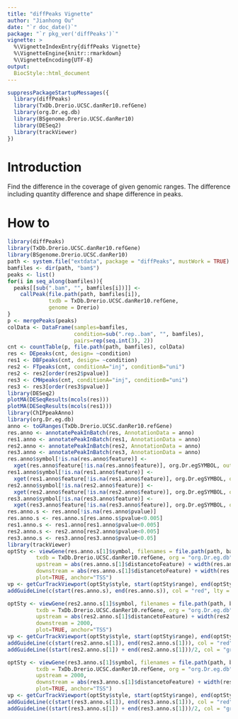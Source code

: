 ```yaml
---
title: "diffPeaks Vignette"
author: "Jianhong Ou"
date: "`r doc_date()`"
package: "`r pkg_ver('diffPeaks')`"
vignette: >
  %\VignetteIndexEntry{diffPeaks Vignette}
  %\VignetteEngine{knitr::rmarkdown}
  %\VignetteEncoding{UTF-8}
output:
  BiocStyle::html_document
---
```

```r
suppressPackageStartupMessages({
  library(diffPeaks)
  library(TxDb.Drerio.UCSC.danRer10.refGene)
  library(org.Dr.eg.db)
  library(BSgenome.Drerio.UCSC.danRer10)
  library(DESeq2)
  library(trackViewer)
})
```
# Introduction

Find the difference in the coverage of given genomic ranges. 
The difference including quantity difference and shape difference in peaks.

# How to

```r
library(diffPeaks)
library(TxDb.Drerio.UCSC.danRer10.refGene)
library(BSgenome.Drerio.UCSC.danRer10)
path <- system.file("extdata", package = "diffPeaks", mustWork = TRUE)
bamfiles <- dir(path, "bam$")
peaks <- list()
for(i in seq_along(bamfiles)){
  peaks[[sub(".bam", "", bamfiles[i])]] <-
    callPeak(file.path(path, bamfiles[i]), 
             txdb = TxDb.Drerio.UCSC.danRer10.refGene, 
             genome = Drerio)
}
p <- mergePeaks(peaks)
colData <- DataFrame(samples=bamfiles, 
                     condition=sub(".rep..bam", "", bamfiles), 
                     pairs=rep(seq.int(3), 2))
cnt <- countTable(p, file.path(path, bamfiles), colData)
res <- DEpeaks(cnt, design= ~condition)
res1 <- DBFpeaks(cnt, design= ~condition)
res2 <- FTpeaks(cnt, conditionA="inj", conditionB="uni")
res2 <- res2[order(res2$pvalue)]
res3 <- CMHpeaks(cnt, conditionA="inj", conditionB="uni")
res3 <- res3[order(res3$pvalue)]
library(DESeq2)
plotMA(DESeqResults(mcols(res)))
plotMA(DESeqResults(mcols(res1)))
library(ChIPpeakAnno)
library(org.Dr.eg.db)
anno <- toGRanges(TxDb.Drerio.UCSC.danRer10.refGene)
res.anno <- annotatePeakInBatch(res, AnnotationData = anno)
res1.anno <- annotatePeakInBatch(res1, AnnotationData = anno)
res2.anno <- annotatePeakInBatch(res2, AnnotationData = anno)
res3.anno <- annotatePeakInBatch(res3, AnnotationData = anno)
res.anno$symbol[!is.na(res.anno$feature)] <- 
  xget(res.anno$feature[!is.na(res.anno$feature)], org.Dr.egSYMBOL, output = "first")
res1.anno$symbol[!is.na(res1.anno$feature)] <- 
  xget(res1.anno$feature[!is.na(res1.anno$feature)], org.Dr.egSYMBOL, output = "first")
res2.anno$symbol[!is.na(res2.anno$feature)] <- 
  xget(res2.anno$feature[!is.na(res2.anno$feature)], org.Dr.egSYMBOL, output = "first")
res3.anno$symbol[!is.na(res3.anno$feature)] <- 
  xget(res3.anno$feature[!is.na(res3.anno$feature)], org.Dr.egSYMBOL, output = "first")
res.anno.s <- res.anno[!is.na(res.anno$pvalue)]
res.anno.s <- res.anno.s[res.anno.s$pvalue<0.005]
res1.anno.s <- res1.anno[res1.anno$pvalue<0.005]
res2.anno.s <- res2.anno[res2.anno$pvalue<0.005]
res3.anno.s <- res3.anno[res3.anno$pvalue<0.05]
library(trackViewer)
optSty <- viewGene(res.anno.s[1]$symbol, filenames = file.path(path, bamfiles), format = "BAM",
         txdb = TxDb.Drerio.UCSC.danRer10.refGene, org = "org.Dr.eg.db",
         upstream = abs(res.anno.s[1]$distancetoFeature) + width(res.anno.s[1]) + 2000,
         downstream = abs(res.anno.s[1]$distancetoFeature) + width(res.anno.s[1]) + 2000,
         plot=TRUE, anchor="TSS")
vp <- getCurTrackViewport(optSty$style, start(optSty$range), end(optSty$range))
addGuideLine(c(start(res.anno.s), end(res.anno.s)), col = "red", lty = 2, vp=vp)

optSty <- viewGene(res2.anno.s[1]$symbol, filenames = file.path(path, bamfiles), format = "BAM",
         txdb = TxDb.Drerio.UCSC.danRer10.refGene, org = "org.Dr.eg.db",
         upstream = abs(res2.anno.s[1]$distancetoFeature) + width(res2.anno.s[1]) + 2000,
         downstream = 2000,
         plot=TRUE, anchor="TSS")
vp <- getCurTrackViewport(optSty$style, start(optSty$range), end(optSty$range))
addGuideLine(c(start(res2.anno.s[1]), end(res2.anno.s[1])), col = "red", lty = 2, vp=vp)
addGuideLine((start(res2.anno.s[1]) + end(res2.anno.s[1]))/2, col = "green", lty = 3, vp=vp)

optSty <- viewGene(res3.anno.s[1]$symbol, filenames = file.path(path, bamfiles), format = "BAM",
         txdb = TxDb.Drerio.UCSC.danRer10.refGene, org = "org.Dr.eg.db",
         upstream = 2000,
         downstream = abs(res3.anno.s[1]$distancetoFeature) + width(res3.anno.s[1]) + 2000,
         plot=TRUE, anchor="TSS")
vp <- getCurTrackViewport(optSty$style, start(optSty$range), end(optSty$range))
addGuideLine(c(start(res3.anno.s[1]), end(res3.anno.s[1])), col = "red", lty = 2, vp=vp)
addGuideLine((start(res3.anno.s[1]) + end(res3.anno.s[1]))/2, col = "green", lty = 3, vp=vp)
```

